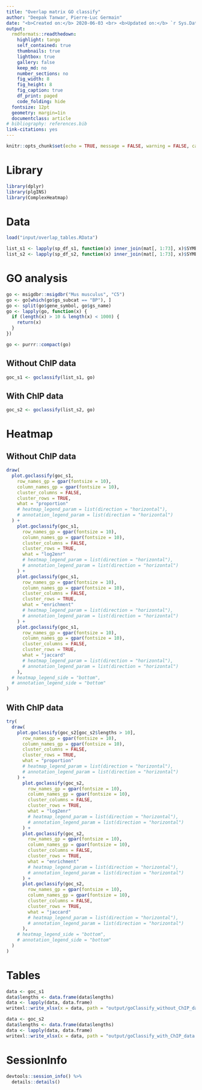 ```yaml
---
title: "Overlap matrix GO classify"
author: "Deepak Tanwar, Pierre-Luc Germain"
date: "<b>Created on:</b> 2020-06-03 <br> <b>Updated on:</b> `r Sys.Date()`"
output:
  rmdformats::readthedown:
    highlight: tango
    self_contained: true
    thumbnails: true
    lightbox: true
    gallery: false
    keep_md: no
    number_sections: no
    fig_width: 8
    fig_height: 8
    fig_caption: true
    df_print: paged
    code_folding: hide
  fontsize: 12pt
  geometry: margin=1in
  documentclass: article
# bibliography: references.bib
link-citations: yes
---
```


```r
knitr::opts_chunk$set(echo = TRUE, message = FALSE, warning = FALSE, cache = FALSE)
```

# Library
```r
library(dplyr)
library(plgINS)
library(ComplexHeatmap)
```

# Data
```r
load("input/overlap_tables.RData")

list_s1 <- lapply(sp_df_s1, function(x) inner_join(mat[, 1:73], x)$SYMBOL)
list_s2 <- lapply(sp_df_s2, function(x) inner_join(mat[, 1:73], x)$SYMBOL)
```

# GO analysis
```r
go <- msigdbr::msigdbr("Mus musculus", "C5")
go <- go[which(go$gs_subcat == "BP"), ]
go <- split(go$gene_symbol, go$gs_name)
go <- lapply(go, function(x) {
  if (length(x) > 10 & length(x) < 1000) {
    return(x)
  }
})

go <- purrr::compact(go)
```

## Without ChIP data
```r
goc_s1 <- goclassify(list_s1, go)
```

## With ChIP data
```r
goc_s2 <- goclassify(list_s2, go)
```



# Heatmap

## Without ChIP data
```r
draw(
  plot.goclassify(goc_s1,
    row_names_gp = gpar(fontsize = 10),
    column_names_gp = gpar(fontsize = 10),
    cluster_columns = FALSE,
    cluster_rows = TRUE,
    what = "proportion"
    # heatmap_legend_param = list(direction = "horizontal"),
    # annotation_legend_param = list(direction = "horizontal")
  ) +
    plot.goclassify(goc_s1,
      row_names_gp = gpar(fontsize = 10),
      column_names_gp = gpar(fontsize = 10),
      cluster_columns = FALSE,
      cluster_rows = TRUE,
      what = "log2enr"
      # heatmap_legend_param = list(direction = "horizontal"),
      # annotation_legend_param = list(direction = "horizontal")
    ) +
    plot.goclassify(goc_s1,
      row_names_gp = gpar(fontsize = 10),
      column_names_gp = gpar(fontsize = 10),
      cluster_columns = FALSE,
      cluster_rows = TRUE,
      what = "enrichment"
      # heatmap_legend_param = list(direction = "horizontal"),
      # annotation_legend_param = list(direction = "horizontal")
    ) +
    plot.goclassify(goc_s1,
      row_names_gp = gpar(fontsize = 10),
      column_names_gp = gpar(fontsize = 10),
      cluster_columns = FALSE,
      cluster_rows = TRUE,
      what = "jaccard"
      # heatmap_legend_param = list(direction = "horizontal"),
      # annotation_legend_param = list(direction = "horizontal")
    ),
  # heatmap_legend_side = "bottom",
  # annotation_legend_side = "bottom"
)
```

## With ChIP data
```r
try(
  draw(
    plot.goclassify(goc_s2[goc_s2$lengths > 10],
      row_names_gp = gpar(fontsize = 10),
      column_names_gp = gpar(fontsize = 10),
      cluster_columns = FALSE,
      cluster_rows = TRUE,
      what = "proportion"
      # heatmap_legend_param = list(direction = "horizontal"),
      # annotation_legend_param = list(direction = "horizontal")
    ) +
      plot.goclassify(goc_s2,
        row_names_gp = gpar(fontsize = 10),
        column_names_gp = gpar(fontsize = 10),
        cluster_columns = FALSE,
        cluster_rows = TRUE,
        what = "log2enr"
        # heatmap_legend_param = list(direction = "horizontal"),
        # annotation_legend_param = list(direction = "horizontal")
      ) +
      plot.goclassify(goc_s2,
        row_names_gp = gpar(fontsize = 10),
        column_names_gp = gpar(fontsize = 10),
        cluster_columns = FALSE,
        cluster_rows = TRUE,
        what = "enrichment"
        # heatmap_legend_param = list(direction = "horizontal"),
        # annotation_legend_param = list(direction = "horizontal")
      ) +
      plot.goclassify(goc_s2,
        row_names_gp = gpar(fontsize = 10),
        column_names_gp = gpar(fontsize = 10),
        cluster_columns = FALSE,
        cluster_rows = TRUE,
        what = "jaccard"
        # heatmap_legend_param = list(direction = "horizontal"),
        # annotation_legend_param = list(direction = "horizontal")
      ),
    # heatmap_legend_side = "bottom",
    # annotation_legend_side = "bottom"
  )
)
```


# Tables
```r
data <- goc_s1
data$lengths <- data.frame(data$lengths)
data <- lapply(data, data.frame)
writexl::write_xlsx(x = data, path = "output/goClassify_without_ChIP_data.xlsx", col_names = T, format_headers = T)

data <- goc_s2
data$lengths <- data.frame(data$lengths)
data <- lapply(data, data.frame)
writexl::write_xlsx(x = data, path = "output/goClassify_with_ChIP_data.xlsx", col_names = T, format_headers = T)
```


# SessionInfo
```r
devtools::session_info() %>%
  details::details()
```
